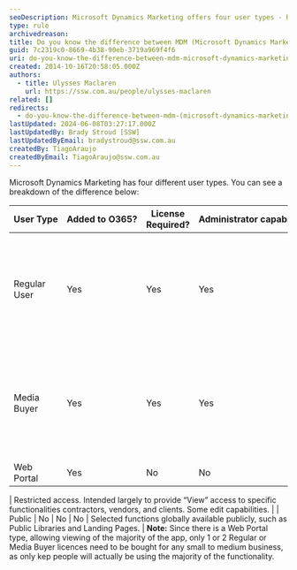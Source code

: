 ```yaml
---
seoDescription: Microsoft Dynamics Marketing offers four user types - Regular User, Media Buyer, Web Portal, and Public, each with unique capabilities and license requirements.
type: rule
archivedreason:
title: Do you know the difference between MDM (Microsoft Dynamics Marketing) User Types?
guid: 7c2319c0-8669-4b38-90eb-3719a969f4f6
uri: do-you-know-the-difference-between-mdm-microsoft-dynamics-marketing-user-types
created: 2014-10-16T20:58:05.000Z
authors:
  - title: Ulysses Maclaren
    url: https://ssw.com.au/people/ulysses-maclaren
related: []
redirects:
  - do-you-know-the-difference-between-mdm-(microsoft-dynamics-marketing)-user-types
lastUpdated: 2024-06-08T03:27:17.000Z
lastUpdatedBy: Brady Stroud [SSW]
lastUpdatedByEmail: bradystroud@ssw.com.au
createdBy: TiagoAraujo
createdByEmail: TiagoAraujo@ssw.com.au
---
```


Microsoft Dynamics Marketing has four different user types. You can see a breakdown of the difference below:

| User Type    | Added to O365? | License Required? | Administrator capability? | Description                                                                               |
| ------------ | -------------- | ----------------- | ------------------------- | ----------------------------------------------------------------------------------------- |
| Regular User | Yes            | Yes               | Yes                       | Most commonly used type. Possible to grant all active role types, excluding media buying. |
| Media Buyer  | Yes            | Yes               | Yes                       | All active roles a regular user has plus expanded media buying and planning roles.        |
| Web Portal   | Yes            | No                | No                        |

| Restricted access. Intended largely to provide “View” access to specific functionalities contractors, vendors, and clients. Some edit capabilities. |
| Public | No | No | No | Selected functions globally available publicly, such as Public Libraries and Landing Pages. |
**Note:** Since there is a Web Portal type, allowing viewing of the majority of the app, only 1 or 2 Regular or Media Buyer licences need to be bought for any small to medium business, as only kep people will actually be using the majority of the functionality.
